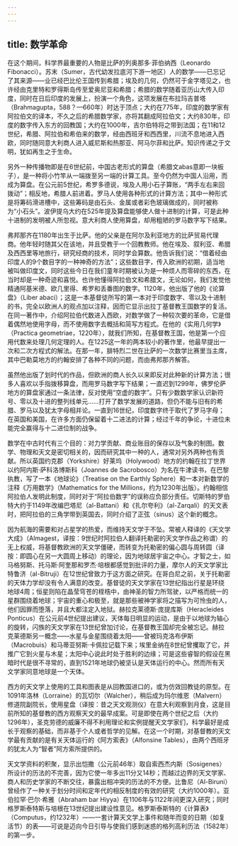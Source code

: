 ```yaml
---
---
---
```

title: 数学革命
---




在这个期间，科学界最重要的人物是比萨的列奥那多·菲伯纳西（Leonardo Fibonacci）。苏末（Sumer，古代幼发拉底河下游一地区）人的数学——已忘记了其来源——业已经巴比伦王国传到希腊；埃及的几何，仍然可于金字塔见之，也许经由克里特和罗得斯岛传至爱奥尼亚和希腊；希腊的数学随着亚历山大传入印度，同时在日后印度的发展上，扮演一个角色，这项发展在布拉玛吉普塔（Brahmagupta，588？—660年）时达于顶点；大约在775年，印度的数学家有阿拉伯文的译本，不久之后的希腊数学家，亦将其翻成阿拉伯文；大约830年，印度的数字传入东方的回教国；大约在1000年，吉尔伯特将之带到法国；在11和12世纪，希腊、阿拉伯和希伯来的数学，经由西班牙和西西里，川流不息地进入西欧，同时随同意大利商人进入威尼斯和热那亚、阿马尔菲和比萨。知识传递之于文明，犹如再生之于生命。

另外一种传播物即是在6世纪前，中国古老形式的算盘（希腊文abas意即一块板子），是一种将小竹竿从一端拨至另一端的计算工具。至今仍然为中国人沿用，而成为算盘。在公元前5世纪，希罗多德说，埃及人用小石子算账，“两手左右来回拨动”；相反地，希腊人前进着。罗马人使用各种形式的计算方法；其中一种形式是将筹码滑进槽中，这些筹码是由石头、金属或者彩色玻璃做成的，同时被称为“小石头”。波伊提乌大约在525年提及算盘能够使人做十进制的计算，可是此种十进制的发明被人所忽视。意大利商人使用算盘，却用粗陋的罗马数字写下结果。

弗邦那齐在1180年出生于比萨。他的父亲是在阿尔及利亚地方的比萨贸易代理商。他年轻时随其父在该地，并且受教于一个回教教师。他在埃及、叙利亚、希腊及西西里等地旅行，研究经商的技术，同时学会算数。他告诉我们说：“借着经由印度人的9个数目字的一种神奇的方法”；这些数目字，传入欧洲的初期，适当地被叫做印度文，同时这些今日在我们童年时期被认为是一种烦人而零碎的东西，在当时却是一种奇迹和喜悦。也许他懂得阿拉伯文和希腊文，无论如何，我们发觉他精通阿基米德、欧几里得、希罗和丢番图的数字。1120年，他出版了他的《论算盘》（Liber abaci）；这是一本基督徒所写的第一本对于印度数字、零以及十进制的书，完全以欧洲人的观点加以注释，因而它显示出拉丁基督教王国数学的复活。在同一著作中，介绍阿拉伯代数进入西欧，对数学做了一种较次要的革命，它是借着偶然地使用字母，而不使用数字去概括和简写方程式。在他的《实用几何学》（Practica geometriae，1220年），就我们所知，在基督教王国，他是第一个应用代数来处理几何定理的人。在1225这一年的两本较小的著作里，他最早提出一次和二次方程式的解法。在那一年，腓特烈二世在比萨的一次数学比赛里当主席，其中巴勒莫地方的约翰安排了各种不同的问题，而由弗邦那齐解答。

虽然他出版了划时代的作品，但欧洲的商人长久以来即反对此种新的计算方法；很多人喜欢以手指拨移算盘，而用罗马数字写下结果；一直迟到1299年，佛罗伦萨地方的算盘家通过一条法律，反对使用“空虚的数字”。只有少数数学家认识新符号、零以及十进的整列线单元……打开了数学发展的道路，但仍不能与旧有的希腊、罗马以及犹太字母相并论。一直到16世纪，印度数字终于取代了罗马字母；在英国和美国，在许多方面仍保留着十二进法的计算；经过千年的争论，十进位未能完全赢得与十二进位制的战争。

数学在中古时代有三个目的：对力学贡献、商业账目的保存以及气象的制图。数学、物理和天文是密切相关的，因而研究其中一种的人，通常对另外两种也有贡献。所以英国约克郡（Yorkshire）好莱坞（Holywood）地方的约翰在拉丁世界以约阿内斯·萨科洛博斯科（Joannes de Sacrobosco）为名在牛津读书，在巴黎执教，写了一本《地球论》（Treatise on the Earthly Sphere）和一本对新数学的注释《万用数学》（Mathematics for the Millions，约为1230年出版）。约翰相信阿拉伯人发明此制度，同时对于“阿拉伯数字”的误称应负部分责任。切斯特的罗伯特大约于1149年改编巴塔尼（al-Battani）和《扎尔夸利》（al-Zarqali）的天文表时，把阿拉伯的三角学带到英国去，同时介绍了正弦（sinus）这个新的概念。

因为航海的需要和对占星学的热爱，而维持天文学于不坠。常被人释译的《天文学大成》（Almagest，译按：9世纪时阿拉伯人翻译托勒密的天文学作品之称谓）的无上权威，将基督教欧洲的天文学僵硬，而转变为托勒密的偏心圆与周转圆（译按：即圆心在另一大圆周上移动）的理论，因为地球居宇宙之中心。才智之士，如马格努斯、托马斯·阿奎那和罗杰·培根都感觉到批评的力量，摩尔人的天文学家比特鲁济（al-Bitruji）在12世纪曾致力于这方面之研究。在哥白尼之前，关于托勒密的天体力学却没有令人满意的改变。基督徒的天文学家在13世纪指出行星是环绕地球4周；恒星则陷在晶莹穹苍的桎梏中，由神圣的智力所驾驶，以严格而统一的星群围绕着地球；宇宙的重心和极至，就是那些被神学家将之描写为可怜虫的人，他们因罪而堕落，并且大都注定入地狱。赫拉克莱德斯·庞提库斯（Heracleides Ponticus）在公元前4世纪提出建议，天体每日明显的运动，是由于以地球为轴心的旋转，闪族的天文学家在13世纪曾加讨论，在基督教王国却完全被忘记。赫拉克莱德斯另一概念——水星与金星围绕着太阳——曾被玛克洛布伊斯（Macrobuis）和马蒂亚努斯·卡佩拉记载下来；埃里金纳在8世纪曾攫取了它，并推广它到火星与木星；太阳中心说此时处于胜利的边缘；可是这些睿智的假设在黑暗时代是很不寻常的，直到1521年地球仍被坚认是天体运行的中心。然而所有天文学家同意地球是一个天体。

西方的天文学上使用的工具和图表是从回教国进口的，或为仿效回教徒的原型。在1091年洛林（Lorraine）的瓦切尔（Walcher），稍后成为玛尔维恩（Malvern）修道院副院长，使用星盘（译按：昔之天文观测仪）在意大利观察到月食，这是目前所知的基督教的西方观察天文的最早成案。可是即使在两个世纪之后（大约1296年），圣克劳德的威廉不得不利用理论和实例提醒天文学家们，科学最好是成长于观察的基础，而非基于个人或者哲学的见解。在这一个时期，对基督教的天文学最有贡献的是有关天体运行的《阿方索表》（Alfonsine Tables），由两个西班牙的犹太人为“智者”阿方索所提供的。

天文学资料的积聚，显示出恺撒（公元前46年）取自索西杰内斯（Sosigenes）所设计的历法的不完善，因为它使一年多出11分又14秒；而越过边界的天文学家、商人和历史学家的不断交往，暴露出相冲突的历法的不方便。比鲁尼（Al-Biruni）曾经作了一种关于划分时间和定年代的相反制度的有效的研究（大约1000年）。亚伯拉罕·巴尔·希雅（Abraham bar Hiyya）在1106年与1122年间更深入研究；同时格罗斯泰特斯与培根在13世纪提出建设性意见。格罗斯泰斯特的《计算表》（Computus，约1232年）——一套计算天文学上事件和随年而变的日期（如复活节）的表——可说是迈向今日引导与使我们感到迷惑的格列高利历法（1582年）的第一步。